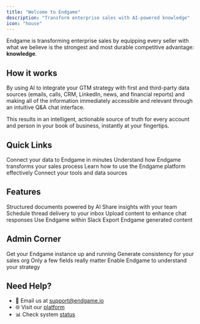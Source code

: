 ```yaml
---
title: "Welcome to Endgame"
description: "Transform enterprise sales with AI-powered knowledge"
icon: "house"
---
```


Endgame is transforming enterprise sales by equipping every seller with what we believe is the strongest and most durable competitive advantage: **knowledge**.

## How it works

By using AI to integrate your GTM strategy with first and third-party data sources (emails, calls, CRM, LinkedIn, news, and financial reports) and making all of the information immediately accessible and relevant through an intuitive Q&A chat interface.

This results in an intelligent, actionable source of truth for every account and person in your book of business, instantly at your fingertips.

## Quick Links

<CardGroup cols={2}>
  <Card title="Initial connection to Endgame" icon="bolt-lightning" href="/integrations/initial-connection-to-endgame">
    Connect your data to Endgame in minutes
  </Card>
  <Card title="Core Concepts" icon="lightbulb" href="/core-concepts">
    Understand how Endgame transforms your sales process
  </Card>
  <Card title="Ask Anything" icon="message-question" href="/endgame-chat-101">
    Learn how to use the Endgame platform effectively
  </Card>
  <Card title="Integrations" icon="plug" href="/integrations/salesforce">
    Connect your tools and data sources
  </Card>
</CardGroup>

## Features

<CardGroup cols={2}>
  <Card title="Templates" icon="file-lines" href="/features/templates">
    Structured documents powered by AI
  </Card>
  <Card title="Publishing & Artifacts" icon="share" href="/features/publishing-artifacts">
    Share insights with your team
  </Card>
  <Card title="Tasks" icon="envelope" href="/features/tasks">
    Schedule thread delivery to your inbox
  </Card>
   <Card title="Knowledge File Upload" icon="brain" href="/features/file-upload">
   Upload content to enhance chat responses
  </Card>
   <Card title="Endgame Slack Integration" icon="slack" href="/features/slack">
   Use Endgame within Slack
  </Card>
   <Card title="Export Content" icon="file-export" href="/features/export-endgame-content">
    Export Endgame generated content
  </Card>
</CardGroup>

## Admin Corner

<CardGroup cols={2}>
  <Card title="Getting Started" icon="rocket-launch" href="/admin-getting-started">
    Get your Endgame instance up and running
  </Card>
  <Card title="Templates For Your Team" icon="books" href="/templates/templates-101">
    Generate consistency for your sales org
  </Card>
  <Card title="Salesforce Essentials" icon="database" href="/integrations/salesforce-essentials-for-admins">
    Only a few fields really matter
  </Card>
  <Card title="Knoweldge is Power" icon="head-side-brain" href="/knowledge/knowledge-basics-for-admins">
    Enable Endgame to understand your strategy
  </Card>
</CardGroup>

## Need Help?

- 📧 Email us at [support@endgame.io](mailto:support@endgame.io)
- 🌐 Visit our [platform](https://app.endgame.io/)
- 📊 Check system [status](https://status.endgame.io)